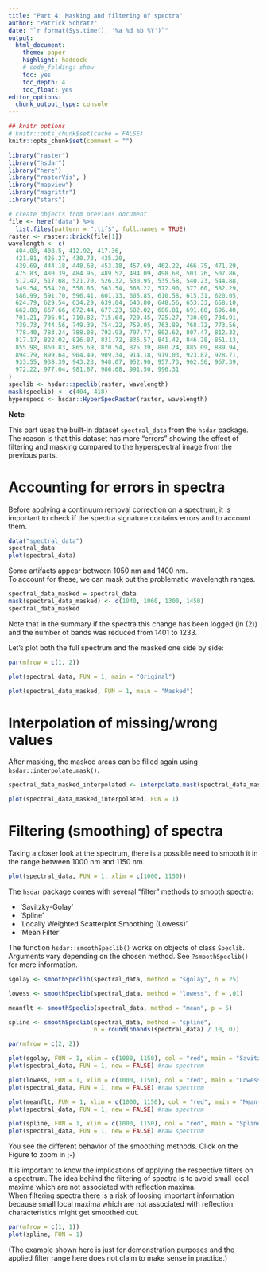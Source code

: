 ```yaml
---
title: "Part 4: Masking and filtering of spectra"
author: "Patrick Schratz"
date: "`r format(Sys.time(), '%a %d %b %Y')`"
output: 
  html_document:
    theme: paper
    highlight: haddock 
    # code_folding: show
    toc: yes
    toc_depth: 4
    toc_float: yes
editor_options: 
  chunk_output_type: console
---
```


```r
## knitr options
# knitr::opts_chunk$set(cache = FALSE)
knitr::opts_chunk$set(comment = "")

library("raster")
library("hsdar")
library("here")
library("rasterVis", )
library("mapview")
library("magrittr")
library("stars")

# create objects from previous document
file <- here("data") %>%
  list.files(pattern = ".tif$", full.names = TRUE)
raster <- raster::brick(file[1])
wavelength <- c(
  404.08, 408.5, 412.92, 417.36, 
  421.81, 426.27, 430.73, 435.20,
  439.69, 444.18, 448.68, 453.18, 457.69, 462.22, 466.75, 471.29,
  475.83, 480.39, 484.95, 489.52, 494.09, 498.68, 503.26, 507.86,
  512.47, 517.08, 521.70, 526.32, 530.95, 535.58, 540.23, 544.88,
  549.54, 554.20, 558.86, 563.54, 568.22, 572.90, 577.60, 582.29,
  586.99, 591.70, 596.41, 601.13, 605.85, 610.58, 615.31, 620.05,
  624.79, 629.54, 634.29, 639.04, 643.80, 648.56, 653.33, 658.10,
  662.88, 667.66, 672.44, 677.23, 682.02, 686.81, 691.60, 696.40,
  701.21, 706.01, 710.82, 715.64, 720.45, 725.27, 730.09, 734.91,
  739.73, 744.56, 749.39, 754.22, 759.05, 763.89, 768.72, 773.56,
  778.40, 783.24, 788.08, 792.93, 797.77, 802.62, 807.47, 812.32,
  817.17, 822.02, 826.87, 831.72, 836.57, 841.42, 846.28, 851.13,
  855.98, 860.83, 865.69, 870.54, 875.39, 880.24, 885.09, 889.94,
  894.79, 899.64, 904.49, 909.34, 914.18, 919.03, 923.87, 928.71,
  933.55, 938.39, 943.23, 948.07, 952.90, 957.73, 962.56, 967.39,
  972.22, 977.04, 981.87, 986.68, 991.50, 996.31
)
speclib <- hsdar::speclib(raster, wavelength)
mask(speclib) <- c(404, 418)
hyperspecs <- hsdar::HyperSpecRaster(raster, wavelength)
```

**Note**

This part uses the built-in dataset `spectral_data` from the `hsdar` package. 
The reason is that this dataset has more "errors" showing the effect of filtering and masking compared to the hyperspectral image from the previous parts.

# Accounting for errors in spectra

Before applying a continuum removal correction on a spectrum, it is important to check if the spectra signature contains errors and to account them. 

```r
data("spectral_data")
spectral_data
plot(spectral_data)
```

Some artifacts appear between 1050 nm and 1400 nm.  
To account for these, we can mask out the problematic wavelength ranges.

```r
spectral_data_masked = spectral_data
mask(spectral_data_masked) <- c(1040, 1060, 1300, 1450)
spectral_data_masked
```

Note that in the summary if the spectra this change has been logged (in (2)) and the number of bands was reduced from 1401 to 1233.

Let's plot both the full spectrum and the masked one side by side:

```r
par(mfrow = c(1, 2))

plot(spectral_data, FUN = 1, main = "Original")

plot(spectral_data_masked, FUN = 1, main = "Masked")
```

# Interpolation of missing/wrong values

After masking, the masked areas can be filled again using `hsdar::interpolate.mask()`. 

```r
spectral_data_masked_interpolated <- interpolate.mask(spectral_data_masked)

plot(spectral_data_masked_interpolated, FUN = 1)
```

# Filtering (smoothing) of spectra

Taking a closer look at the spectrum, there is a possible need to smooth it in the range between 1000 nm and 1150 nm.

```r
plot(spectral_data, FUN = 1, xlim = c(1000, 1150))
```

The `hsdar` package comes with several "filter" methods to smooth spectra: 

* 'Savitzky-Golay'
* 'Spline'
* 'Locally Weighted Scatterplot Smoothing (Lowess)'
* 'Mean Filter' 

The function `hsdar::smoothSpeclib()` works on objects of class `Speclib`.  
Arguments vary depending on the chosen method. See `?smoothSpeclib()` for more information.  

```r
sgolay <- smoothSpeclib(spectral_data, method = "sgolay", n = 25)

lowess <- smoothSpeclib(spectral_data, method = "lowess", f = .01)

meanflt <- smoothSpeclib(spectral_data, method = "mean", p = 5)

spline <- smoothSpeclib(spectral_data, method = "spline", 
                        n = round(nbands(spectral_data) / 10, 0))
```

```r
par(mfrow = c(2, 2))

plot(sgolay, FUN = 1, xlim = c(1000, 1150), col = "red", main = "Savitzky-Golay-Filter")
plot(spectral_data, FUN = 1, new = FALSE) #raw spectrum

plot(lowess, FUN = 1, xlim = c(1000, 1150), col = "red", main = "Lowess-Filter")
plot(spectral_data, FUN = 1, new = FALSE) #raw spectrum

plot(meanflt, FUN = 1, xlim = c(1000, 1150), col = "red", main = "Mean-filter")
plot(spectral_data, FUN = 1, new = FALSE) #raw spectrum

plot(spline, FUN = 1, xlim = c(1000, 1150), col = "red", main = "Spline-Filter")
plot(spectral_data, FUN = 1, new = FALSE) #raw spectrum
```

You see the different behavior of the smoothing methods. 
Click on the Figure to zoom in ;-)

It is important to know the implications of applying the respective filters on a spectrum. 
The idea behind the filtering of spectra is to avoid small local maxima which are not associated with reflection maxima.  
When filtering spectra there is a risk of loosing important information because small local maxima which are not associated with reflection characteristics might get smoothed out.

```r
par(mfrow = c(1, 1))
plot(spline, FUN = 1)
```

(The example shown here is just for demonstration purposes and the applied filter range here does not claim to make sense in practice.) 
